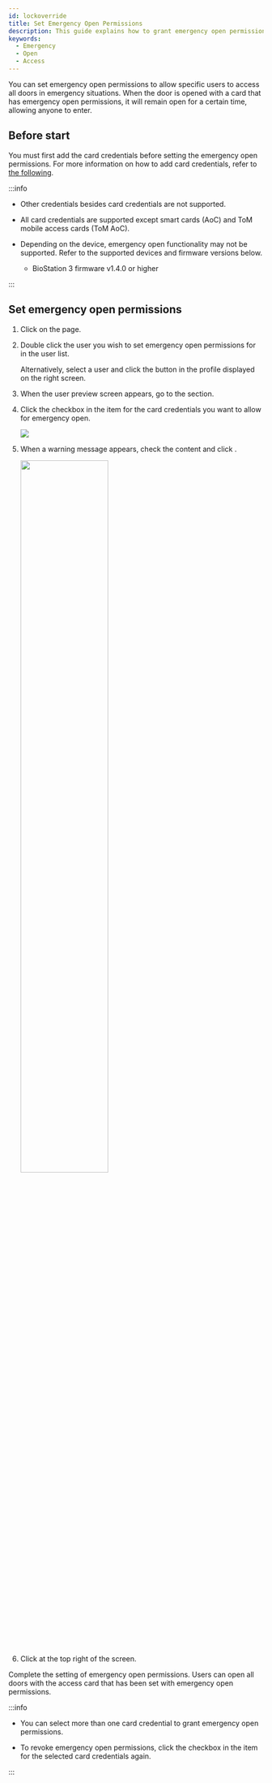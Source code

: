 ```yaml
---
id: lockoverride
title: Set Emergency Open Permissions
description: This guide explains how to grant emergency open permissions to card credentials for specific users to open all doors in emergency situations.
keywords:
  - Emergency
  - Open
  - Access
---
```


You can set emergency open permissions to allow specific users to access all doors in emergency situations. When the door is opened with a card that has emergency open permissions, it will remain open for a certain time, allowing anyone to enter.

## Before start

You must first add the card credentials before setting the emergency open permissions. For more information on how to add card credentials, refer to [the following](enroll-credential-card).

:::info

* Other credentials besides card credentials are not supported.

* All card credentials are supported except smart cards (AoC) and ToM mobile access cards (ToM AoC).

* Depending on the device, emergency open functionality may not be supported. Refer to the supported devices and firmware versions below.

  * BioStation 3 firmware v1.4.0 or higher

:::

## Set emergency open permissions

1. Click <Cmd sid='shell.header.user' /> on the <Cmd sid='shell.header.launcher' /> page.

2. Double click the user you wish to set emergency open permissions for in the user list.

   Alternatively, select a user and click the <Cmd sid='team.user.preview.button.seeMore' /> button in the profile displayed on the right screen.

3. When the user preview screen appears, go to the <Cmd sid='team.user.credential.title' /> section.

4. Click the checkbox in the <Cmd sid='team.user.table.lockOverride' /> item for the card credentials you want to allow for emergency open.

   <Image src='/img/biostarx-user-credential-set-emergency-opening.png' />

5. When a warning message appears, check the content and click <Cmd sid='common.button.continue' />.

   <Image src='/img/biostarx-user-credential-set-emergency-opening-warning.png' width='60%' />

6. Click <Cmd sid='common.save' /> at the top right of the screen.

Complete the setting of emergency open permissions. Users can open all doors with the access card that has been set with emergency open permissions.

:::info

* You can select more than one card credential to grant emergency open permissions.

* To revoke emergency open permissions, click the checkbox in the <Cmd sid='team.user.table.lockOverride' /> item for the selected card credentials again.

:::

